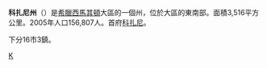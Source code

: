 {{Infobox Pref GR
|name = 科扎尼
|name_local = Νομός Κοζάνης
|flag_periph = Flag of Greek Macedonia.svg
|image_map =  GreeceKozani.png
|periph = [[西馬其頓|西馬其頓]] 
|capital = [[科扎尼|科扎尼]]
|population = 156807 
|population_as_of = 2005
|pop_rank = 18th
|popdens_rank = 35th
|area = 3516 
|area_rank = 11th
|postal_code = 50x xx
|area_code = 246x0
|licence = 
provinces = 3
|municip = 16
|commun = 3
|ISO = GR-58
|website = [http://www.kozani.gr/ www.kozani.gr]
|munic_map = Kozani municipalities numbered.svg
}}

'''科扎尼州'''（{{lang-el|Κοζάνη}}）是[[希臘|希臘]][[西馬其頓|西馬其頓]]大區的一個州，位於大區的東南部。面積3,516平方公里。2005年人口156,807人。首府[[科扎尼|科扎尼]]。

下分16市3鎮。

[[Category:希臘州份|Κ]]